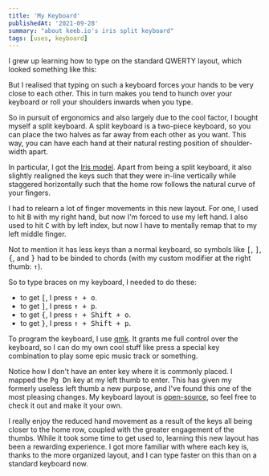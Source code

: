 ```yaml
---
title: 'My Keyboard'
publishedAt: '2021-09-28'
summary: "about keeb.io's iris split keyboard"
tags: [uses, keyboard]
---
```


I grew up learning how to type on the standard QWERTY layout, which looked
something like this:

<CenteredImage
  src="/photos/60-percent-keyboard.png"
  alt="Photo"
  width={830}
  height={290}
  priority
  className="next-image"
/>

But I realised that typing on such a keyboard forces your hands to be very close
to each other. This in turn makes you tend to hunch over your keyboard or roll
your shoulders inwards when you type.

So in pursuit of ergonomics and also largely due to the cool factor, I bought
myself a split keyboard. A split keyboard is a two-piece keyboard, so you can
place the two halves as far away from each other as you want. This way, you can
have each hand at their natural resting position of shoulder-width apart.

In particular, I got the [Iris
model](https://keeb.io/products/iris-keyboard-split-ergonomic-keyboard). Apart
from being a split keyboard, it also slightly realigned the keys such that they
were in-line vertically while staggered horizontally such that the home row
follows the natural curve of your fingers.

<CenteredImage
  src="/photos/keeb.jpg"
  alt="Photo"
  width={828}
  height={280}
  priority
  className="next-image"
/>

I had to relearn a lot of finger movements in this new layout. For one, I used
to hit <Kbd>B</Kbd> with my right hand, but now I'm forced to use my left hand.
I also used to hit <Kbd>C</Kbd> with by left index, but now I have to mentally
remap that to my left middle finger.

Not to mention it has less keys than a normal keyboard,
so symbols like <Kbd>[</Kbd>, <Kbd>]</Kbd>, <Kbd>{</Kbd>, and <Kbd>}</Kbd>
had to be binded to chords (with my custom modifier at the right
thumb: <Kbd>↑</Kbd>).

So to type braces on my keyboard, I needed to do these:
* to get <Kbd>[</Kbd>, I press <Kbd>↑ + o</Kbd>.
* to get <Kbd>]</Kbd>, I press <Kbd>↑ + p</Kbd>.
* to get <Kbd>{</Kbd>, I press <Kbd>↑ + Shift + o</Kbd>.
* to get <Kbd>}</Kbd>, I press <Kbd>↑ + Shift + p</Kbd>.

To program the keyboard, I use [qmk](https://github.com/qmk/qmk_firmware). It
grants me full control over the keyboard, so I can do my own cool stuff like
press a special key combination to play some epic music track or something.

Notice how I don't have an enter key where it is commonly placed.
I mapped the <Kbd>Pg Dn</Kbd> key at my left thumb to enter. This has given
my formerly useless left thumb a new purpose, and I've found this one of the
most pleasing changes. My keyboard layout is [open-source](https://github.com/nguyenvukhang/qmk_firmware/blob/46a55b73f4bb899ec8e86f22e0cc487e3010f473/keyboards/keebio/iris/keymaps/khang/keymap.c),
so feel free to check it out and make it your own.

I really enjoy the reduced hand movement as a result of the keys all being
closer to the home row, coupled with the greater engagement of the thumbs. While
it took some time to get used to, learning this new layout has been a rewarding
experience. I got more familiar with where each key is, thanks to the more
organized layout, and I can type faster on this than on a standard keyboard now.
